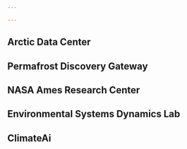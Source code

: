 ```yaml
---

---
```


## Arctic Data Center


## Permafrost Discovery Gateway


## NASA Ames Research Center


## Environmental Systems Dynamics Lab


## ClimateAi